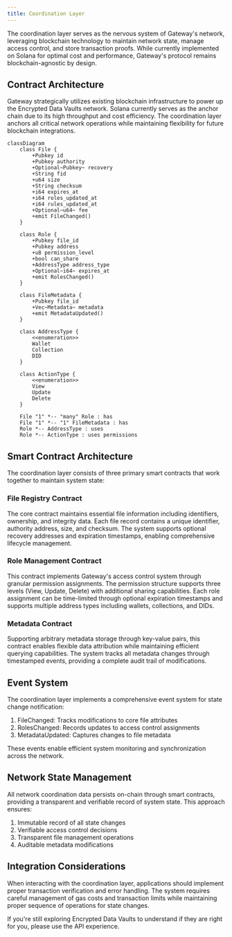 ```yaml
---
title: Coordination Layer
---
```


The coordination layer serves as the nervous system of Gateway's network, leveraging blockchain technology to maintain network state, manage access control, and store transaction proofs. While currently implemented on Solana for optimal cost and performance, Gateway's protocol remains blockchain-agnostic by design.

## Contract Architecture

Gateway strategically utilizes existing blockchain infrastructure to power up the Encrypted Data Vaults network. Solana currently serves as the anchor chain due to its high throughput and cost efficiency. The coordination layer anchors all critical network operations while maintaining flexibility for future blockchain integrations.

```mermaid
classDiagram
    class File {
        +Pubkey id
        +Pubkey authority
        +Optional~Pubkey~ recovery
        +String fid
        +u64 size
        +String checksum
        +i64 expires_at
        +i64 roles_updated_at
        +i64 rules_updated_at
        +Optional~u64~ fee
        +emit FileChanged()
    }

    class Role {
        +Pubkey file_id
        +Pubkey address
        +u8 permission_level
        +bool can_share
        +AddressType address_type
        +Optional~i64~ expires_at
        +emit RolesChanged()
    }

    class FileMetadata {
        +Pubkey file_id
        +Vec~Metadata~ metadata
        +emit MetadataUpdated()
    }

    class AddressType {
        <<enumeration>>
        Wallet
        Collection
        DID
    }

    class ActionType {
        <<enumeration>>
        View
        Update
        Delete
    }

    File "1" *-- "many" Role : has
    File "1" *-- "1" FileMetadata : has
    Role *-- AddressType : uses
    Role *-- ActionType : uses permissions
```

## Smart Contract Architecture

The coordination layer consists of three primary smart contracts that work together to maintain system state:

### File Registry Contract
The core contract maintains essential file information including identifiers, ownership, and integrity data. Each file record contains a unique identifier, authority address, size, and checksum. The system supports optional recovery addresses and expiration timestamps, enabling comprehensive lifecycle management.

### Role Management Contract
This contract implements Gateway's access control system through granular permission assignments. The permission structure supports three levels (View, Update, Delete) with additional sharing capabilities. Each role assignment can be time-limited through optional expiration timestamps and supports multiple address types including wallets, collections, and DIDs.

### Metadata Contract
Supporting arbitrary metadata storage through key-value pairs, this contract enables flexible data attribution while maintaining efficient querying capabilities. The system tracks all metadata changes through timestamped events, providing a complete audit trail of modifications.

## Event System

The coordination layer implements a comprehensive event system for state change notification:

1. FileChanged: Tracks modifications to core file attributes
2. RolesChanged: Records updates to access control assignments
3. MetadataUpdated: Captures changes to file metadata

These events enable efficient system monitoring and synchronization across the network.

## Network State Management

All network coordination data persists on-chain through smart contracts, providing a transparent and verifiable record of system state. This approach ensures:

1. Immutable record of all state changes
2. Verifiable access control decisions
3. Transparent file management operations
4. Auditable metadata modifications

## Integration Considerations

When interacting with the coordination layer, applications should implement proper transaction verification and error handling. The system requires careful management of gas costs and transaction limits while maintaining proper sequence of operations for state changes.

<Info>If you're still exploring Encrypted Data Vaults to understand if they are right for you, please use the API experience.</Info>
